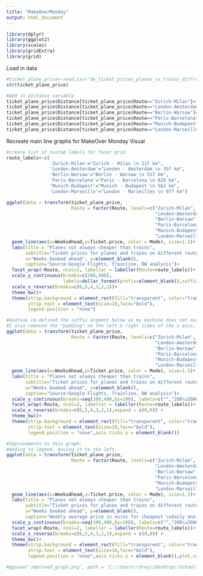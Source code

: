 ---
title: "MakeOverMonday"
output: html_document
---

```{r setup, include=FALSE}
library(dplyr)
library(ggplot2)
library(scales)
library(gridExtra)
library(grid)
```

Load in data
```{r}
#ticket_plane_price<-read.csv("dw_ticket_prices_planes_vs_trains_diffroutes.csv")
str(ticket_plane_price)

#Add in distance variable
ticket_plane_price$Distance[ticket_plane_price$Route=="Zurich-Milan"]<-217
ticket_plane_price$Distance[ticket_plane_price$Route=="London-Amsterdam"]<-357
ticket_plane_price$Distance[ticket_plane_price$Route=="Berlin-Warsaw"]<-517
ticket_plane_price$Distance[ticket_plane_price$Route=="Paris-Barcelona"]<-826
ticket_plane_price$Distance[ticket_plane_price$Route=="Munich-Budapest"]<-562
ticket_plane_price$Distance[ticket_plane_price$Route=="London-Marseille"]<-977
```

Recreate main line graphs for MakeOver Monday Visual
```{r}
#create list of custom labels for facet grid
route_labels<-c(
                'Zurich-Milan'="Zurich - Milan \n 217 km",
                'London-Amsterdam'="London - Amsterdam \n 357 km",
                'Berlin-Warsaw'="Berlin - Warsaw \n 517 km",
                'Paris-Barcelona'="Paris - Barcelona \n 826 km",
                'Munich-Budapest'="Munich - Budapest \n 562 km",
                'London-Marseille'="London - Marseilles \n 977 km")

ggplot(data = transform(ticket_plane_price,
                        Route = factor(Route, levels=c("Zurich-Milan",
                                                       "London-Amsterdam",
                                                       "Berlin-Warsaw",
                                                       "Paris-Barcelona",
                                                       "Munich-Budapest",
                                                       "London-Marseille"))))+
  geom_line(aes(x=WeeksAhead,y=Ticket.price, color = Mode), size=1.5)+
  labs(title = "Planes not always cheaper than trains",
       subtitle="Ticket prices for planes and trains on different routes",
       x="Weeks booked ahead", y=element_blank(),
       caption="Source:Google Flights, Trainline, DW analysis")+
  facet_wrap(~Route, ncol=2, labeller = labeller(Route=route_labels))+
  scale_y_continuous(breaks=c(200,400),
                     labels=dollar_format(prefix=element_blank(),suffix="€"))+
  scale_x_reverse(breaks=c(6,5,4,3,2,1))+
  theme_bw()+
  theme(strip.background = element_rect(fill="transparent", color="transparent"),
        strip.text = element_text(size=10,face="bold"),
        legend.position = "none")

#Andreas re-defined the suffix argment below as my machine does not natively support 'euro' symbol
#I also removed the "padding" on the left & right sides of the x axis, and added the y axis grid lines
ggplot(data = transform(ticket_plane_price,
                        Route = factor(Route, levels=c("Zurich-Milan",
                                                       "London-Amsterdam",
                                                       "Berlin-Warsaw",
                                                       "Paris-Barcelona",
                                                       "Munich-Budapest",
                                                       "London-Marseille"))))+
  geom_line(aes(x=WeeksAhead,y=Ticket.price, color = Mode), size=1.5)+
  labs(title = "Planes not always cheaper than trains",
       subtitle="Ticket prices for planes and trains on different routes",
       x="Weeks booked ahead", y=element_blank(),
       caption="Source:Google Flights, Trainline, DW analysis")+
  scale_y_continuous(breaks=seq(100,400,by=100), labels=c("","200\u20AC","","400\u20AC")) +
  facet_wrap(~Route, ncol=2, labeller = labeller(Route=route_labels))+ 
  scale_x_reverse(breaks=c(6,5,4,3,2,1),expand = c(0,0)) + 
  theme_bw()+
  theme(strip.background = element_rect(fill="transparent", color="transparent"),
        strip.text = element_text(size=10,face="bold"),
        legend.position = "none",axis.ticks.y = element_blank())
```


```{r}
#Improvements to this graph:
#Adding to legend, moving it to the left.
ggplot(data = transform(ticket_plane_price,
                        Route = factor(Route, levels=c("Zurich-Milan",
                                                       "London-Amsterdam",
                                                       "Berlin-Warsaw",
                                                       "Paris-Barcelona",
                                                       "Munich-Budapest",
                                                       "London-Marseille"))))+
  geom_line(aes(x=WeeksAhead,y=Ticket.price, color = Mode), size=1.5)+
  labs(title = "Planes not always cheaper than trains",
       subtitle="Ticket prices for planes and trains on different routes",
       x="Weeks booked ahead", y=element_blank(),
       caption="Weekly average price in euros for cheapest \ndaily one-way connection\n\nSource: Google Flights, Trainline, DW analysis\nData collected August 2018")+
  scale_y_continuous(breaks=seq(100,400,by=100), labels=c("","200\u20AC","","400\u20AC")) +
  facet_wrap(~Route, ncol=2, labeller = labeller(Route=route_labels))+ 
  scale_x_reverse(breaks=c(6,5,4,3,2,1),expand = c(0,0)) + 
  theme_bw()+
  theme(strip.background = element_rect(fill="transparent", color="transparent"),
        strip.text = element_text(size=10,face="bold"),
        legend.position = "none",axis.ticks.y = element_blank(),plot.caption=element_text(hjust = 0))

#ggsave('improved_graph.png', path = 'C:\\Users\\drey\\Desktop\\School\\DataViz')
```

